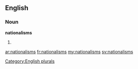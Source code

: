 ==English==

===Noun===
'''nationalisms'''

# {{plural of|[[nationalism]]}}

[[Category:English plurals]]

[[ar:nationalisms]]
[[fr:nationalisms]]
[[my:nationalisms]]
[[sv:nationalisms]]